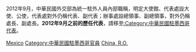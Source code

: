 2012年9月，中華民國外交部為統一駐外人員內部職稱，明定大使館、代表處設大使、公使，代表處對外仍稱代表、副代表；辦事處設總領事、副總領事，對外仍稱處長、副處長。'''2012年9月之前的歷任代表'''，請移至[[:Category:中華民國駐墨西哥代表|:Category:中華民國駐墨西哥代表]]。

[[Category:中華民國駐美洲大使|Mexico]]
[[Category:中華民國駐墨西哥官員|Category:中華民國駐墨西哥官員]]
[[Category:駐墨西哥大使|China, R.O.]]